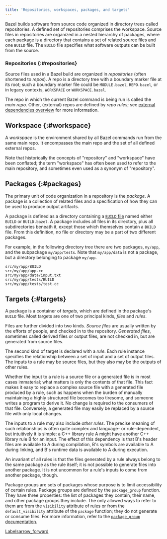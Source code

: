 ```yaml
---
title: 'Repositories, workspaces, packages, and targets'
---
```


Bazel builds software from source code organized in directory trees called
repositories. A defined set of repositories comprises the workspace. Source
files in repositories are organized in a nested hierarchy of packages, where
each package is a directory that contains a set of related source files and one
`BUILD` file. The `BUILD` file specifies what software outputs can be built from
the source.

### Repositories {:#repositories}

Source files used in a Bazel build are organized in _repositories_ (often
shortened to _repos_). A repo is a directory tree with a boundary marker file at
its root; such a boundary marker file could be `MODULE.bazel`, `REPO.bazel`, or
in legacy contexts, `WORKSPACE` or `WORKSPACE.bazel`.

The repo in which the current Bazel command is being run is called the _main
repo_. Other, (external) repos are defined by _repo rules_; see [external
dependencies overview](/external/overview) for more information.

## Workspace {:#workspace}

A _workspace_ is the environment shared by all Bazel commands run from the same
main repo. It encompasses the main repo and the set of all defined external
repos.

Note that historically the concepts of "repository" and "workspace" have been
conflated; the term "workspace" has often been used to refer to the main
repository, and sometimes even used as a synonym of "repository".

## Packages {:#packages}

The primary unit of code organization in a repository is the _package_. A
package is a collection of related files and a specification of how they can be
used to produce output artifacts.

A package is defined as a directory containing a
[`BUILD` file](/versions/8.4.0/concepts/build-files) named either `BUILD` or `BUILD.bazel`. A
package includes all files in its directory, plus all subdirectories beneath it,
except those which themselves contain a `BUILD` file. From this definition, no
file or directory may be a part of two different packages.

For example, in the following directory tree there are two packages, `my/app`,
and the subpackage `my/app/tests`. Note that `my/app/data` is not a package, but
a directory belonging to package `my/app`.

```
src/my/app/BUILD
src/my/app/app.cc
src/my/app/data/input.txt
src/my/app/tests/BUILD
src/my/app/tests/test.cc
```

## Targets {:#targets}

A package is a container of _targets_, which are defined in the package's
`BUILD` file. Most targets are one of two principal kinds, _files_ and _rules_.

Files are further divided into two kinds. _Source files_ are usually written by
the efforts of people, and checked in to the repository. _Generated files_,
sometimes called derived files or output files, are not checked in, but are
generated from source files.

The second kind of target is declared with a _rule_. Each rule instance
specifies the relationship between a set of input and a set of output files. The
inputs to a rule may be source files, but they also may be the outputs of other
rules.

Whether the input to a rule is a source file or a generated file is in most
cases immaterial; what matters is only the contents of that file. This fact
makes it easy to replace a complex source file with a generated file produced by
a rule, such as happens when the burden of manually maintaining a highly
structured file becomes too tiresome, and someone writes a program to derive it.
No change is required to the consumers of that file. Conversely, a generated
file may easily be replaced by a source file with only local changes.

The inputs to a rule may also include _other rules_. The precise meaning of such
relationships is often quite complex and language- or rule-dependent, but
intuitively it is simple: a C++ library rule A might have another C++ library
rule B for an input. The effect of this dependency is that B's header files are
available to A during compilation, B's symbols are available to A during
linking, and B's runtime data is available to A during execution.

An invariant of all rules is that the files generated by a rule always belong to
the same package as the rule itself; it is not possible to generate files into
another package. It is not uncommon for a rule's inputs to come from another
package, though.

Package groups are sets of packages whose purpose is to limit accessibility of
certain rules. Package groups are defined by the `package_group` function. They
have three properties: the list of packages they contain, their name, and other
package groups they include. The only allowed ways to refer to them are from the
`visibility` attribute of rules or from the `default_visibility` attribute of
the `package` function; they do not generate or consume files. For more
information, refer to the [`package_group`
documentation](/reference/be/functions#package_group).

<a class="button button-with-icon button-primary" href="/versions/8.4.0/concepts/labels">
  Labels<span class="material-icons icon-after" aria-hidden="true">arrow_forward</span>
</a>